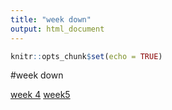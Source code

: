 ```yaml
---
title: "week down"
output: html_document
---
```


```r
knitr::opts_chunk$set(echo = TRUE)
```

#week down

[week 4](week4.html)
[week5](week.html)
